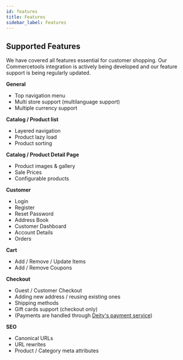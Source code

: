 ```yaml
---
id: features
title: Features
sidebar_label: Features
---
```


## Supported Features

We have covered all features essential for customer shopping. Our Commercetools integration is actively being developed and our feature support is being regularly updated.

**General**

- Top navigation menu
- Multi store support (multilanguage support)
- Multiple currency support

**Catalog / Product list**

- Layered navigation
- Product lazy load
- Product sorting

**Catalog / Product Detail Page**

- Product images & gallery
- Sale Prices
- Configurable products

**Customer**

- Login
- Register
- Reset Password
- Address Book
- Customer Dashboard
- Account Details
- Orders

**Cart**

- Add / Remove / Update Items
- Add / Remove Coupons

**Checkout**

- Guest / Customer Checkout
- Adding new address / reusing existing ones
- Shipping methods
- Gift cards support (checkout only)
- (Payments are handled through [Deity's payment service](/dpsg/docs/getting-started/overview))

**SEO**

- Canonical URLs
- URL rewrites
- Product / Category meta attributes
